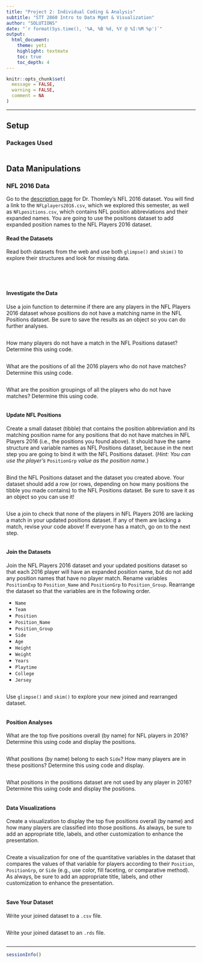```yaml
---
title: "Project 2: Individual Coding & Analysis"
subtitle: "STT 2860 Intro to Data Mgmt & Visualization" 
author: "SOLUTIONS"
date: "`r format(Sys.time(), '%A, %B %d, %Y @ %I:%M %p')`"
output: 
  html_document: 
    theme: yeti
    highlight: textmate
    toc: true
    toc_depth: 4 
---
```


```r
knitr::opts_chunk$set(
  message = FALSE,
  warning = FALSE,
  comment = NA
)
```
***

## Setup

### Packages Used

```r

```

## Data Manipulations

### NFL 2016 Data

Go to the [description page](https://stat-jet-asu.github.io/Datasets/InstructorDescriptions/NFLplayers2016.html) for Dr. Thomley's NFL 2016 dataset. You will find a link to the `NFLplayers2016.csv`, which we explored this semester, as well as `NFLpositions.csv`, which contains NFL position abbreviations and their expanded names. You are going to use the positions dataset to add expanded position names to the NFL Players 2016 dataset.

#### Read the Datasets

Read both datasets from the web and use both `glimpse()` and `skim()` to explore their structures and look for missing data.

```r

```

```r

```

```r

```

```r

```

#### Investigate the Data

Use a join function to determine if there are any players in the NFL Players 2016 dataset whose positions do not have a matching name in the NFL Positions dataset. Be sure to save the results as an object so you can do further analyses.

```r

```

How many players do not have a match in the NFL Positions dataset? Determine this using code.

```r

```

What are the positions of all the 2016 players who do not have matches? Determine this using code.

```r

```

What are the position groupings of all the players who do not have matches? Determine this using code.

```r

```

#### Update NFL Positions

Create a small dataset (tibble) that contains the position abbreviation and its matching position name for any positions that do not have matches in NFL Players 2016 (i.e., the positions you found above). It should have the same structure and variable names as NFL Positions dataset, because in the next step you are going to bind it with the NFL Positions dataset. (*Hint: You can use the player's* `PositionGrp` *value as the position name.*)

```r

```

Bind the NFL Positions dataset and the dataset you created above. Your dataset should add a row (or rows, depending on how many positions the tibble you made contains) to the NFL Positions dataset. Be sure to save it as an object so you can use it!

```r

```

Use a join to check that none of the players in NFL Players 2016 are lacking a match in your updated positions dataset. If any of them are lacking a match, revise your code above! If everyone has a match, go on to the next step. 

```r

```

#### Join the Datasets

Join the NFL Players 2016 dataset and your updated positions dataset so that each 2016 player will have an expanded position name, but do not add any position names that have no player match. Rename variables `PositionExp` to `Position_Name` and `PositionGrp` to `Position_Group`. Rearrange the dataset so that the variables are in the following order.

* `Name`
* `Team`
* `Position`
* `Position_Name`
* `Position_Group`
* `Side`
* `Age`
* `Height`
* `Weight`
* `Years`
* `Playtime`
* `College`
* `Jersey`

```r

```

Use `glimpse()` and `skim()` to explore your new joined and rearranged dataset.

```r

```

#### Position Analyses

What are the top five positions overall (by name) for NFL players in 2016? Determine this using code and display the positions.

```r

```

What positions (by name) belong to each `Side`? How many players are in these positions? Determine this using code and display.

```r

```

What positions in the positions dataset are not used by any player in 2016? Determine this using code and display the positions.

```r
 
```

#### Data Visualizations

Create a visualization to display the top five positions overall (by name) and how many players are classified into those positions. As always, be sure to add an appropriate title, labels, and other customization to enhance the presentation.

```r

```

Create a visualization for one of the quantitative variables in the dataset that compares the values of that variable for players according to their `Position`, `PositionGrp`, or `Side` (e.g., use color, fill faceting, or comparative method). As always, be sure to add an appropriate title, labels, and other customization to enhance the presentation.

```r

```

#### Save Your Dataset

Write your joined dataset to a `.csv` file.

```r

```

Write your joined dataset to an `.rds` file.

```r

```

***
```r
sessionInfo()
```
